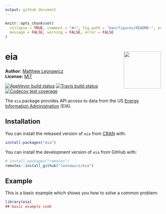 ```yaml
---
output: github_document
---
```


<!-- README.md is generated from README.Rmd. Please edit that file -->

```r
knitr::opts_chunk$set(
  collapse = TRUE, comment = "#>", fig.path = "man/figures/README-", out.width = "100%",
  message = FALSE, warning = FALSE, error = FALSE
)
```
# eia <img src="man/figures/logo.png" style="margin-left:10px;margin-bottom:5px;" width="120" align="right">
**Author:** [Matthew Leonawicz](https://leonawicz.github.io/blog/) <a href="https://orcid.org/0000-0001-9452-2771" target="orcid.widget">
<image class="orcid" src="https://members.orcid.org/sites/default/files/vector_iD_icon.svg" height="16"></a>
<br/>
**License:** [MIT](https://opensource.org/licenses/MIT)<br/>

[![AppVeyor build status](https://ci.appveyor.com/api/projects/status/github/leonawicz/eia?branch=master&svg=true)](https://ci.appveyor.com/project/leonawicz/eia)
[![Travis build status](https://travis-ci.org/leonawicz/eia.svg?branch=master)](https://travis-ci.org/leonawicz/eia)
[![Codecov test coverage](https://codecov.io/gh/leonawicz/eia/branch/master/graph/badge.svg)](https://codecov.io/gh/leonawicz/eia?branch=master)

The `eia` package provides API access to data from the US [Energy Information Administration](https://www.eia.gov/) (EIA).

## Installation

You can install the released version of `eia` from [CRAN](https://CRAN.R-project.org) with:

``` r
install.packages("eia")
```

You can install the development version of `eia` from GitHub with:

``` r
# install.packages("remotes")
remotes::install_github("leonawicz/eia")
```

## Example

This is a basic example which shows you how to solve a common problem:

```r
library(eia)
## basic example code
```

